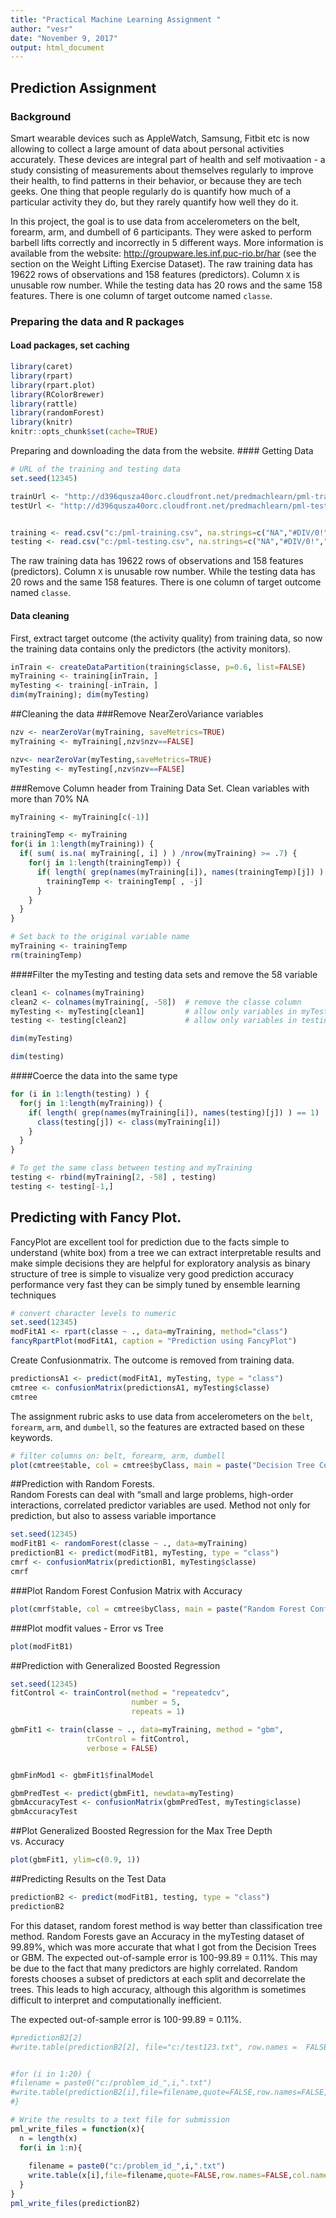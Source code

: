 ---
title: "Practical Machine Learning Assignment "
author: "vesr"
date: "November 9, 2017"
output: html_document
---

## Prediction Assignment

### Background
Smart wearable devices such as AppleWatch, Samsung, Fitbit etc is now allowing to collect a large amount of data about personal activities accurately. These devices are integral part of health and self motivaation - a study consisting of measurements about themselves regularly to improve their health, to find patterns in their behavior, or because they are tech geeks. One thing that people regularly do is quantify how much of a particular activity they do, but they rarely quantify how well they do it.  
   
In this project, the goal is to use data from accelerometers on the belt, forearm, arm, and dumbell of 6 participants. They were asked to perform barbell lifts correctly and incorrectly in 5 different ways. More information is available from the website: [http://groupware.les.inf.puc-rio.br/har](http://groupware.les.inf.puc-rio.br/har) (see the section on the Weight Lifting Exercise Dataset).   The raw training data has 19622 rows of observations and 158 features (predictors). Column `X` is unusable row number. While the testing data has 20 rows and the same 158 features. There is one column of target outcome named `classe`.

### Preparing the data and R packages  

#### Load packages, set caching 

```{r, message=FALSE}
library(caret)
library(rpart)
library(rpart.plot)
library(RColorBrewer)
library(rattle)
library(randomForest)
library(knitr)
knitr::opts_chunk$set(cache=TRUE)
```
Preparing and downloading the data from the website.
#### Getting Data
```{r}
# URL of the training and testing data
set.seed(12345)

trainUrl <- "http://d396qusza40orc.cloudfront.net/predmachlearn/pml-training.csv"
testUrl <- "http://d396qusza40orc.cloudfront.net/predmachlearn/pml-testing.csv"


training <- read.csv("c:/pml-training.csv", na.strings=c("NA","#DIV/0!",""))
testing <- read.csv("c:/pml-testing.csv", na.strings=c("NA","#DIV/0!",""))

```  

The raw training data has 19622 rows of observations and 158 features (predictors). Column `X` is unusable row number. While the testing data has 20 rows and the same 158 features. There is one column of target outcome named `classe`.   

#### Data cleaning

First, extract target outcome (the activity quality) from training data, so now the training data contains only the predictors (the activity monitors).   
```{r}
inTrain <- createDataPartition(training$classe, p=0.6, list=FALSE)
myTraining <- training[inTrain, ]
myTesting <- training[-inTrain, ]
dim(myTraining); dim(myTesting)

```

##Cleaning the data
###Remove NearZeroVariance variables 
  
```{r}

nzv <- nearZeroVar(myTraining, saveMetrics=TRUE)
myTraining <- myTraining[,nzv$nzv==FALSE]

nzv<- nearZeroVar(myTesting,saveMetrics=TRUE)
myTesting <- myTesting[,nzv$nzv==FALSE]

```

###Remove Column header from Training Data Set.  Clean variables with more than 70% NA
  
```{r}

myTraining <- myTraining[c(-1)]

trainingTemp <- myTraining
for(i in 1:length(myTraining)) {
  if( sum( is.na( myTraining[, i] ) ) /nrow(myTraining) >= .7) {
    for(j in 1:length(trainingTemp)) {
      if( length( grep(names(myTraining[i]), names(trainingTemp)[j]) ) == 1)  {
        trainingTemp <- trainingTemp[ , -j]
      }   
    } 
  }
}

# Set back to the original variable name
myTraining <- trainingTemp
rm(trainingTemp)
```
   
####Filter the myTesting and testing data sets   and remove the 58 variable
```{r}

clean1 <- colnames(myTraining)
clean2 <- colnames(myTraining[, -58])  # remove the classe column
myTesting <- myTesting[clean1]         # allow only variables in myTesting that are also in myTraining
testing <- testing[clean2]             # allow only variables in testing that are also in myTraining

dim(myTesting)

dim(testing)
```
   
####Coerce the data into the same type
```{r}

for (i in 1:length(testing) ) {
  for(j in 1:length(myTraining)) {
    if( length( grep(names(myTraining[i]), names(testing)[j]) ) == 1)  {
      class(testing[j]) <- class(myTraining[i])
    }      
  }      
}

# To get the same class between testing and myTraining
testing <- rbind(myTraining[2, -58] , testing)
testing <- testing[-1,]
```
## Predicting with Fancy Plot. 
FancyPlot are excellent tool for prediction due to the facts
simple to understand (white box)
from a tree we can extract interpretable results and make simple decisions
they are helpful for exploratory analysis as binary structure of tree is simple to visualize
very good prediction accuracy performance
very fast
they can be simply tuned by ensemble learning techniques
```{r}
# convert character levels to numeric
set.seed(12345)
modFitA1 <- rpart(classe ~ ., data=myTraining, method="class")
fancyRpartPlot(modFitA1, caption = "Prediction using FancyPlot")
```
   
Create Confusionmatrix. The outcome is removed from training data.   
```{r}
predictionsA1 <- predict(modFitA1, myTesting, type = "class")
cmtree <- confusionMatrix(predictionsA1, myTesting$classe)
cmtree
```

The assignment rubric asks to use data from accelerometers on the `belt`, `forearm`, `arm`, and `dumbell`, so the features are extracted based on these keywords.   
  
```{r}
# filter columns on: belt, forearm, arm, dumbell
plot(cmtree$table, col = cmtree$byClass, main = paste("Decision Tree Confusion Matrix: Accuracy =", round(cmtree$overall['Accuracy'], 4)))

```

##Prediction with Random Forests.  
Random Forests  can deal with "small and large problems, high-order interactions, correlated predictor variables are used. Method not only for prediction, but also to assess variable importance
  
```{r}
set.seed(12345)
modFitB1 <- randomForest(classe ~ ., data=myTraining)
predictionB1 <- predict(modFitB1, myTesting, type = "class")
cmrf <- confusionMatrix(predictionB1, myTesting$classe)
cmrf

```

###Plot Random Forest Confusion Matrix with Accuracy   
  
```{r}


plot(cmrf$table, col = cmtree$byClass, main = paste("Random Forest Confusion Matrix: Accuracy =", round(cmrf$overall['Accuracy'], 4)))

```
###Plot modfit values - Error vs Tree    
  
```{r}
plot(modFitB1)
```

##Prediction with Generalized Boosted Regression 
  
```{r}
set.seed(12345)
fitControl <- trainControl(method = "repeatedcv",
                           number = 5,
                           repeats = 1)

gbmFit1 <- train(classe ~ ., data=myTraining, method = "gbm",
                 trControl = fitControl,
                 verbose = FALSE)


gbmFinMod1 <- gbmFit1$finalModel

gbmPredTest <- predict(gbmFit1, newdata=myTesting)
gbmAccuracyTest <- confusionMatrix(gbmPredTest, myTesting$classe)
gbmAccuracyTest
```

##Plot Generalized Boosted Regression for the Max Tree Depth vs. Accuracy    
  
```{r}

plot(gbmFit1, ylim=c(0.9, 1))

```

##Predicting Results on the Test Data  
  
```{r}

predictionB2 <- predict(modFitB1, testing, type = "class")
predictionB2

```

For this dataset, random forest method is way better than classification tree method.  Random Forests gave an Accuracy in the myTesting dataset of 99.89%, which was more accurate that what I got from the Decision Trees or GBM. The expected out-of-sample error is 100-99.89 = 0.11%. This may be due to the fact that many predictors are highly correlated. Random forests chooses a subset of predictors at each split and decorrelate the trees. This leads to high accuracy, although this algorithm is sometimes difficult to interpret and computationally inefficient.  

The expected out-of-sample error is 100-99.89 = 0.11%. 
  
```{r}


#predictionB2[2]
#write.table(predictionB2[2], file="c:/test123.txt", row.names =  FALSE, col.names =FALSE)


#for (i in 1:20) {
#filename = paste0("c:/problem_id_",i,".txt")
#write.table(predictionB2[i],file=filename,quote=FALSE,row.names=FALSE,col.names=FALSE)
#}

# Write the results to a text file for submission
pml_write_files = function(x){
  n = length(x)
  for(i in 1:n){
  
    filename = paste0("c:/problem_id_",i,".txt")
    write.table(x[i],file=filename,quote=FALSE,row.names=FALSE,col.names=FALSE)
  }
}
pml_write_files(predictionB2)
```

